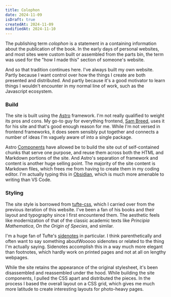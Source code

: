 ```yaml
---
title: Colophon
date: 2024-11-09
isDraft: true
createdAt: 2024-11-09
modifiedAt: 2024-11-10
---
```


The publishing term *colophon* is a statement in a containing information about the publication of the book.  In the early days of personal websites, and most sites were custom built or assembled from the parts bin, the term was used for the "how I made this" section of someone's website.  

And so that tradition continues here.  I've always built my own website.  Partly because I want control over how the things I create are both presented and distributed.  And partly because it's a good motivator to learn things I wouldn't encounter in my normal line of work, such as the Javascript ecosystem.

### Build

The site is built using the [Astro](https://astro.build/) framework.  I'm not really qualified to weight its pros and cons.  My go-to guy for everything frontend, [Sam Breed](https://sambreed.dev/), uses it for his site and that's good enough reason for me.  While I'm not versed in frontend frameworks, it does seem sensibly put together and connects a number of ideas I'm vaguely aware of into a single package.

Astro [Components](https://docs.astro.build/en/basics/astro-components/) have allowed be to build the site out of self-contained chunks that serve one purpose, and reuse them across both the HTML and Markdown portions of the site.  And Astro's separation of framework and content is another huge selling point.  The majority of the site content is Markdown files, which frees me from having to create them in my coding editor.  I'm actually typing this in [Obsidian](https://obsidian.md/), which is much more amenable to writing than VS Code.

### Styling

The site style is borrowed from [tufte-css](https://edwardtufte.github.io/tufte-css/), which I carried over from the previous iteration of this website.  I've been a fan of his books and their layout and typography since I first encountered them.  The aesthetic feels like modernization of that of the classic academic texts like *Principia Mathematica*, *On the Origin of Species*, and similar.

I'm a huge fan of Tufte's [sidenotes](https://edwardtufte.github.io/tufte-css/#sidenotes) in particular.  I think parenthetically and often want to say something about<Sidenote>Wooooo sidenotes</Sidenote> or related to the thing I'm actually saying.  Sidenotes accomplish this in a way much more elegant than footnotes, which hardly work on printed pages and not at all on lengthy webpages.

While the site retains the appearance of the original stylesheet, it's been disassembled and reassembled under the hood.  While building the site components, I pulled the CSS apart and distributed the pieces.  In the process I based the overall layout on a CSS grid, which gives me much more latitude to create interesting layouts for photo-heavy pages.
